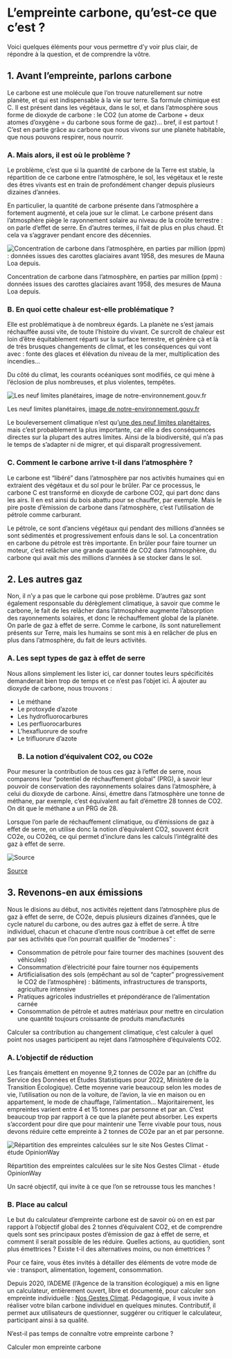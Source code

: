 # L’empreinte carbone, qu’est-ce que c’est ?

Voici quelques éléments pour vous permettre d’y voir plus clair, de répondre à la question, et de comprendre la vôtre.

## 1. Avant l’empreinte, parlons carbone

Le carbone est une molécule que l’on trouve naturellement sur notre planète, et qui est indispensable à la vie sur terre. Sa formule chimique est C. Il est présent dans les végétaux, dans le sol, et dans l’atmosphère sous forme de dioxyde de carbone : le CO2 (un atome de Carbone + deux atomes d’oxygène = du carbone sous forme de gaz)… bref, il est partout ! C’est en partie grâce au carbone que nous vivons sur une planète habitable, que nous pouvons respirer, nous nourrir.

### A. Mais alors, il est où le problème ?

Le problème, c’est que si la quantité de carbone de la Terre est stable, la répartition de ce carbone entre l’atmosphère, le sol, les végétaux et le reste des êtres vivants est en train de profondément changer depuis plusieurs dizaines d’années.

En particulier, la quantité de carbone présente dans l’atmosphère a fortement augmenté, et cela joue sur le climat. Le carbone présent dans l’atmosphère piège le rayonnement solaire au niveau de la croûte terrestre : on parle d’effet de serre. En d’autres termes, il fait de plus en plus chaud. Et cela va s’aggraver pendant encore des décennies.

![Concentration de carbone dans l’atmosphère, en parties par million (ppm) : données issues des carottes glaciaires avant 1958, des mesures de Mauna Loa depuis.](/images/misc/ges-evolution.png)

Concentration de carbone dans l’atmosphère, en parties par million (ppm) : données issues des carottes glaciaires avant 1958, des mesures de Mauna Loa depuis.

### B. En quoi cette chaleur est-elle problématique ?

Elle est problématique à de nombreux égards. La planète ne s’est jamais réchauffée aussi vite, de toute l’histoire du vivant. Ce surcroît de chaleur est loin d’être équitablement réparti sur la surface terrestre, et génère çà et là de très brusques changements de climat, et les conséquences qui vont avec : fonte des glaces et élévation du niveau de la mer, multiplication des incendies…

Du côté du climat, les courants océaniques sont modifiés, ce qui mène à l’éclosion de plus nombreuses, et plus violentes, tempêtes.

![Les neuf limites planétaires, [image de notre-environnement.gouv.fr](https://www.notre-environnement.gouv.fr/themes/societe/article/limites-planetaires)](/images/misc/9-limites.png)

Les neuf limites planétaires, [image de notre-environnement.gouv.fr](https://www.notre-environnement.gouv.fr/themes/societe/article/limites-planetaires)

Le bouleversement climatique n’est qu’[une des neuf limites planétaires](https://nosgestesclimat.fr/blog/carbone-empreinte-parmi-autres), mais c’est probablement la plus importante, car elle a des conséquences directes sur la plupart des autres limites. Ainsi de la biodiversité, qui n’a pas le temps de s’adapter ni de migrer, et qui disparaît progressivement.

### C. Comment le carbone arrive t-il dans l’atmosphère ?

Le carbone est “libéré” dans l’atmosphère par nos activités humaines qui en extraient des végétaux et du sol pour le brûler. Par ce processus, le carbone C est transformé en dioxyde de carbone CO2, qui part donc dans les airs. Il en est ainsi du bois abattu pour se chauffer, par exemple. Mais le pire poste d’émission de carbone dans l’atmosphère, c’est l’utilisation de pétrole comme carburant.

Le pétrole, ce sont d’anciens végétaux qui pendant des millions d’années se sont sédimentés et progressivement enfouis dans le sol. La concentration en carbone du pétrole est très importante. En brûler pour faire tourner un moteur, c’est relâcher une grande quantité de CO2 dans l’atmosphère, du carbone qui avait mis des millions d’années à se stocker dans le sol.

## 2. Les autres gaz

Non, il n’y a pas que le carbone qui pose problème. D’autres gaz sont également responsable du dérèglement climatique, à savoir que comme le carbone, le fait de les relâcher dans l’atmosphère augmente l’absorption des rayonnements solaires, et donc le réchauffement global de la planète. On parle de gaz à effet de serre. Comme le carbone, ils sont naturellement présents sur Terre, mais les humains se sont mis à en relâcher de plus en plus dans l’atmosphère, du fait de leurs activités.

### A. Les sept types de gaz à effet de serre

Nous allons simplement les lister ici, car donner toutes leurs spécificités demanderait bien trop de temps et ce n’est pas l’objet ici. À ajouter au dioxyde de carbone, nous trouvons :

- Le méthane
- Le protoxyde d’azote
- Les hydrofluorocarbures
- Les perfluorocarbures
- L’hexafluorure de soufre
- Le trifluorure d’azote
  ### B. La notion d’équivalent CO2, ou CO2e

Pour mesurer la contribution de tous ces gaz à l’effet de serre, nous comparons leur “potentiel de réchauffement global” (PRG), à savoir leur pouvoir de conservation des rayonnements solaires dans l’atmosphère, à celui du dioxyde de carbone. Ainsi, émettre dans l’atmosphère une tonne de méthane, par exemple, c’est équivalent au fait d’émettre 28 tonnes de CO2. On dit que le méthane a un PRG de 28.

Lorsque l’on parle de réchauffement climatique, ou d’émissions de gaz à effet de serre, on utilise donc la notion d’équivalent CO2, souvent écrit CO2e, ou CO2éq, ce qui permet d’inclure dans les calculs l’intégralité des gaz à effet de serre.

![[Source](https://www.futura-sciences.com/planete/actualites/climatologie-taux-gaz-effet-serre-atmosphere-battent-tous-records-60411/)](/images/misc/ges-monde.png)

[Source](https://www.futura-sciences.com/planete/actualites/climatologie-taux-gaz-effet-serre-atmosphere-battent-tous-records-60411/)

## 3. Revenons-en aux émissions

Nous le disions au début, nos activités rejettent dans l’atmosphère plus de gaz à effet de serre, de CO2e, depuis plusieurs dizaines d’années, que le cycle naturel du carbone, ou des autres gaz à effet de serre. À titre individuel, chacun et chacune d’entre nous contribue à cet effet de serre par ses activités que l’on pourrait qualifier de “modernes” :

- Consommation de pétrole pour faire tourner des machines (souvent des véhicules)
- Consommation d’électricité pour faire tourner nos équipements
- Artificialisation des sols (empêchant au sol de “capter” progressivement le CO2 de l’atmosphère) : bâtiments, infrastructures de transports, agriculture intensive
- Pratiques agricoles industrielles et prépondérance de l’alimentation carnée
- Consommation de pétrole et autres matériaux pour mettre en circulation une quantité toujours croissante de produits manufacturés

Calculer sa contribution au changement climatique, c’est calculer à quel point nos usages participent au rejet dans l’atmosphère d’équivalents CO2.

### A. L’objectif de réduction

Les français émettent en moyenne 9,2 tonnes de CO2e par an (chiffre du Service des Données et Études Statistiques pour 2022, Ministère de la Transition Écologique). Cette moyenne varie beaucoup selon les modes de vie, l’utilisation ou non de la voiture, de l’avion, la vie en maison ou en appartement, le mode de chauffage, l’alimentation… Majoritairement, les empreintes varient entre 4 et 15 tonnes par personne et par an. C’est beaucoup trop par rapport à ce que la planète peut absorber. Les experts s’accordent pour dire que pour maintenir une Terre vivable pour tous, nous devons réduire cette empreinte à 2 tonnes de CO2e par an et par personne.

![Répartition des empreintes calculées sur le site Nos Gestes Climat - étude OpinionWay](/images/misc/empreinte-france.png)

Répartition des empreintes calculées sur le site Nos Gestes Climat - étude OpinionWay

Un sacré objectif, qui invite à ce que l’on se retrousse tous les manches !

### B. Place au calcul

Le but du calculateur d’empreinte carbone est de savoir où on en est par rapport à l’objectif global des 2 tonnes d’équivalent CO2, et de comprendre quels sont ses principaux postes d’émission de gaz à effet de serre, et comment il serait possible de les réduire. Quelles actions, au quotidien, sont plus émettrices ? Existe t-il des alternatives moins, ou non émettrices ?

Pour ce faire, vous êtes invités à détailler des éléments de votre mode de vie : transport, alimentation, logement, consommation.

Depuis 2020, l’ADEME (l’Agence de la transition écologique) a mis en ligne un calculateur, entièrement ouvert, libre et documenté, pour calculer son empreinte individuelle : [Nos Gestes Climat](https://nosgestesclimat.fr/). Pédagogique, il vous invite à réaliser votre bilan carbone individuel en quelques minutes. Contributif, il permet aux utilisateurs de questionner, suggérer ou critiquer le calculateur, participant ainsi à sa qualité.

N’est-il pas temps de connaître votre empreinte carbone ?

<ButtonLink href="https://nosgestesclimat.fr/calculateur/bilan?mtm_campaign=blog-simu&mtm_kwd=empreinte-climat">
  <span>Calculer mon empreinte carbone</span>
</ButtonLink>

